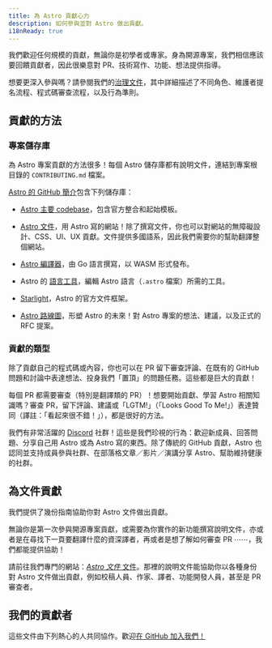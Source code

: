 ```yaml
---
title: 為 Astro 貢獻心力
description: 如何參與並對 Astro 做出貢獻。
i18nReady: true
---
```


我們歡迎任何規模的貢獻，無論你是初學者或專家。身為開源專案，我們相信應該要回饋貢獻者，因此很樂意對 PR、技術寫作、功能、想法提供指導。

想要更深入參與嗎？請參閱我們的[治理文件](https://github.com/withastro/.github/blob/main/GOVERNANCE.md)，其中詳細描述了不同角色、維護者提名流程、程式碼審查流程，以及行為準則。

## 貢獻的方法

### 專案儲存庫

為 Astro 專案貢獻的方法很多！每個 Astro 儲存庫都有說明文件，連結到專案根目錄的 `CONTRIBUTING.md` 檔案。

[Astro 的 GitHub 簡介](https://github.com/withastro)包含下列儲存庫：

- [Astro 主要 codebase](https://github.com/withastro/astro)，包含官方整合和起始模板。

- [Astro 文件](https://github.com/withastro/docs)，用 Astro 寫的網站！除了撰寫文件，你也可以對網站的無障礙設計、CSS、UI、UX 貢獻。文件提供多國語系，因此我們需要你的幫助翻譯整個網站。

- [Astro 編譯器](https://github.com/withastro/compiler)，由 Go 語言撰寫，以 WASM 形式發布。

- Astro 的 [語言工具](https://github.com/withastro/language-tools)，編輯 Astro 語言（`.astro` 檔案）所需的工具。

- [Starlight](https://github.com/withastro/starlight)，Astro 的官方文件框架。

- [Astro 路線圖](https://github.com/withastro/roadmap)，形塑 Astro 的未來！對 Astro 專案的想法、建議，以及正式的 RFC 提案。

### 貢獻的類型

除了貢獻自己的程式碼或內容，你也可以在 PR 留下審查評論、在既有的 GitHub 問題和討論中表達想法、投身我們「置頂」的問題任務。這些都是巨大的貢獻！

每個 PR 都需要審查（特別是翻譯類的 PR）！想要開始貢獻、學習 Astro 相關知識嗎？審查 PR，留下評論、建議或「LGTM!」（「Looks Good To Me!」）表達贊同（譯註：「看起來很不錯！」），都是很好的方法。

我們有非常活躍的 [Discord](https://astro.build/chat) 社群！這些是我們珍視的行為：歡迎新成員、回答問題、分享自己用 Astro 或為 Astro 寫的東西。除了傳統的 GitHub 貢獻，Astro 也認同並支持成員參與社群、在部落格文章／影片／演講分享 Astro、幫助維持健康的社群。

## 為文件貢獻

我們提供了幾份指南協助你對 Astro 文件做出貢獻。

無論你是第一次參與開源專案貢獻，或需要為你實作的新功能撰寫說明文件，亦或者是在尋找下一頁要翻譯什麼的資深譯者，再或者是想了解如何審查 PR ⋯⋯，我們都能提供協助！

請前往我們專門的網站：[*Astro 文件* 文件](https://contribute.docs.astro.build)。那裡的說明文件能協助你以各種身份對 Astro 文件做出貢獻，例如校稿人員、作家、譯者、功能開發人員，甚至是 PR 審查者。

## 我們的貢獻者

這些文件由下列熱心的人共同協作。歡迎[在 GitHub 加入我們！](https://github.com/withastro/docs)

<ContributorList githubRepo="withastro/docs" />
